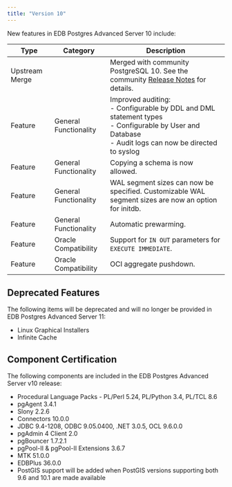 ```yaml
---
title: "Version 10"
---
```


New features in EDB Postgres Advanced Server 10 include:

| Type        | Category       | Description      | 
| ----------- | -------------- | ---------------- | 
| Upstream Merge | | Merged with community PostgreSQL 10. See the community [Release Notes](https://www.postgresql.org/docs/10/release-10.html) for details. |         |           |
| Feature     | General Functionality | Improved auditing:<br/>- Configurable by DDL and DML statement types<br/>- Configurable by User and Database<br/>- Audit logs can now be directed to syslog  |
| Feature     | General Functionality | Copying a schema is now allowed. |
| Feature     | General Functionality | WAL segment sizes can now be specified. Customizable WAL segment sizes are now an option for initdb.  |
| Feature     | General Functionality | Automatic prewarming. |
| Feature     | Oracle Compatibility  | Support for `IN OUT` parameters for `EXECUTE IMMEDIATE`. |
| Feature     | Oracle Compatibility  | OCI aggregate pushdown. |

## Deprecated Features

The following items will be deprecated and will no longer be provided in EDB Postgres Advanced Server 11:

-   Linux Graphical Installers
-   Infinite Cache

## Component Certification

The following components are included in the EDB Postgres Advanced Server v10 release:

-   Procedural Language Packs - PL/Perl 5.24, PL/Python 3.4, PL/TCL 8.6
-   pgAgent 3.4.1
-   Slony 2.2.6
-   Connectors 10.0.0
-   JDBC 9.4-1208, ODBC 9.05.0400, .NET 3.0.5, OCL 9.6.0.0
-   pgAdmin 4 Client 2.0
-   pgBouncer 1.7.2.1
-   pgPool-II & pgPool-II Extensions 3.6.7
-   MTK 51.0.0
-   EDBPlus 36.0.0
-   PostGIS support will be added when PostGIS versions supporting both 9.6 and 10.1 are made available